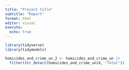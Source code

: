 ```yaml
---
title: "Project title"
subtitle: "Report"
format: html
editor: visual
execute:
  echo: true
---
```


```r

library(tidyverse)
library(tidymodels)

homicides_and_crime_un_2 <- homicides_and_crime_un |>
  filter(str_detect(homicides_and_crime_un$X, "Total"))
```
